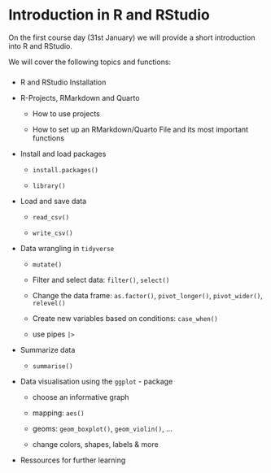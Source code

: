 # Introduction in R and RStudio {.unnumbered}

On the first course day (31st January) we will provide a short introduction into R and RStudio.

We will cover the following topics and functions:

### 

-   R and RStudio Installation

-   R-Projects, RMarkdown and Quarto

    -   How to use projects

    -   How to set up an RMarkdown/Quarto File and its most important functions

-   Install and load packages

    -   `install.packages()`

    -   `library()`

-   Load and save data

    -   `read_csv()`

    -   `write_csv()`

-   Data wrangling in `tidyverse`

    -   `mutate()`

    -   Filter and select data: `filter()`, `select()`

    -   Change the data frame: `as.factor()`, `pivot_longer()`, `pivot_wider()`, `relevel()`

    -   Create new variables based on conditions: `case_when()`

    -   use pipes `|>`

-   Summarize data

    -   `summarise()`

-   Data visualisation using the `ggplot` - package

    -   choose an informative graph

    -   mapping: `aes()`

    -   geoms: `geom_boxplot()`, `geom_violin()`, ...

    -   change colors, shapes, labels & more

-   Ressources for further learning
